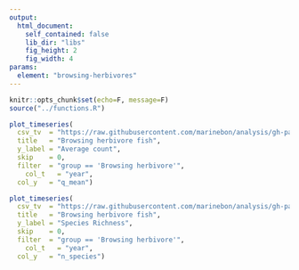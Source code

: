 ```yaml
---
output:
  html_document:
    self_contained: false
    lib_dir: "libs"
    fig_height: 2
    fig_width: 4
params:
  element: "browsing-herbivores"
---
```


```r
knitr::opts_chunk$set(echo=F, message=F)
source("../functions.R")
```


```r
plot_timeseries(
  csv_tv  = "https://raw.githubusercontent.com/marinebon/analysis/gh-pages/data/rvc_grp_years.csv",
  title   = "Browsing herbivore fish",
  y_label = "Average count",
  skip    = 0,
  filter  = "group == 'Browsing herbivore'",
	col_t   = "year",
  col_y   = "q_mean")
```


```r
plot_timeseries(
  csv_tv  = "https://raw.githubusercontent.com/marinebon/analysis/gh-pages/data/rvc_grp_years.csv",
  title   = "Browsing herbivore fish",
  y_label = "Species Richness",
  skip    = 0,
  filter  = "group == 'Browsing herbivore'",
	col_t   = "year",
  col_y   = "n_species")
```

